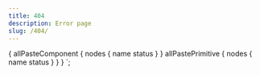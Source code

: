 ```yaml
---
title: 404
description: Error page
slug: /404/
---
```



<Error404
  pathname={props.location.pathname}
  componentList={props.data.allPasteComponent.nodes}
  primitiveList={props.data.allPastePrimitive.nodes}
/>

  {
    allPasteComponent {
      nodes {
        name
        status
      }
    }
    allPastePrimitive {
      nodes {
        name
        status
      }
    }
  }
`;
